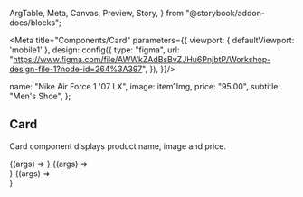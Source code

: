   ArgTable,
  Meta,
  Canvas,
  Preview,
  Story,
} from "@storybook/addon-docs/blocks";


<Meta title="Components/Card" parameters={{
    viewport: {
      defaultViewport: 'mobile1'
    },
    design: config({
        type: "figma",
        url:
          "https://www.figma.com/file/AWWkZAdBsBvZJHu6PnjbtP/Workshop-design-file-1?node-id=264%3A397",
      }),
  }}/>

  name: "Nike Air Force 1 '07 LX",
  image: item1Img,
  price: "95.00",
  subtitle: "Men's Shoe",
};

## Card

Card component displays product name, image and price.

<Preview>
  <Story name="Small" args={cardArgs} >
    {(args) => <Card size="small" {...args} />}
  </Story>
  <Story name="Medium" args={cardArgs}>
    {(args) => <div style={{maxWidth: "140px"}}>
<Card size="medium" {...args} />
</div>
}
  </Story>
  <Story name="Big" args={cardArgs}>
    {(args) => <div style={{maxWidth: "295px"}}><Card size="big" {...args} /></div>}
  </Story>
</Preview>
